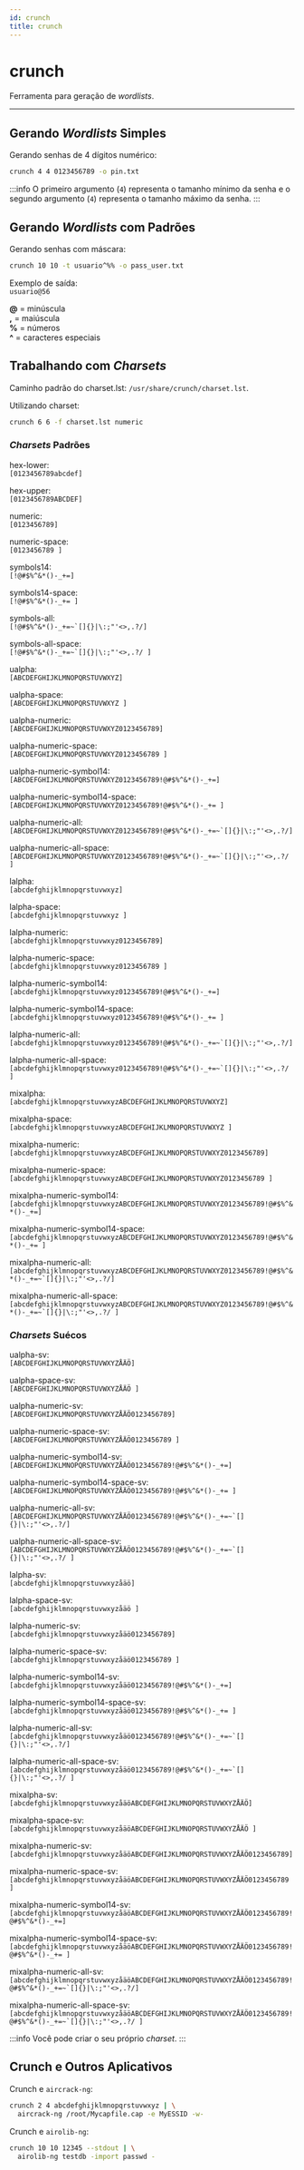 ```yaml
---
id: crunch
title: crunch
---
```


# crunch

Ferramenta para geração de *wordlists*.

---

## Gerando *Wordlists* Simples

Gerando senhas de 4 dígitos numérico:

```bash
crunch 4 4 0123456789 -o pin.txt
```

:::info
O primeiro argumento (`4`) representa o tamanho mínimo da senha e o segundo
argumento (`4`) representa o tamanho máximo da senha.
:::

## Gerando *Wordlists* com Padrões

Gerando senhas com máscara:

```bash
crunch 10 10 -t usuario^%% -o pass_user.txt
```

Exemplo de saída:  
``usuario@56``

**@** = minúscula  
**,** = maiúscula  
**%** = números  
**^** = caracteres especiais  

## Trabalhando com *Charsets*

Caminho padrão do charset.lst: `/usr/share/crunch/charset.lst`.

Utilizando charset:

```bash
crunch 6 6 -f charset.lst numeric
```

### *Charsets* Padrões

hex-lower:  
``[0123456789abcdef]``

hex-upper:  
``[0123456789ABCDEF]``

numeric:  
``[0123456789]``

numeric-space:  
``[0123456789 ]``

symbols14:  
``[!@#$%^&*()-_+=]``

symbols14-space:  
``[!@#$%^&*()-_+= ]``

symbols-all:  
``[!@#$%^&*()-_+=~`[]{}|\:;"'<>,.?/]``

symbols-all-space:  
``[!@#$%^&*()-_+=~`[]{}|\:;"'<>,.?/ ]``

ualpha:  
``[ABCDEFGHIJKLMNOPQRSTUVWXYZ]``

ualpha-space:  
``[ABCDEFGHIJKLMNOPQRSTUVWXYZ ]``

ualpha-numeric:  
``[ABCDEFGHIJKLMNOPQRSTUVWXYZ0123456789]``

ualpha-numeric-space:  
``[ABCDEFGHIJKLMNOPQRSTUVWXYZ0123456789 ]``

ualpha-numeric-symbol14:  
``[ABCDEFGHIJKLMNOPQRSTUVWXYZ0123456789!@#$%^&*()-_+=]``

ualpha-numeric-symbol14-space:  
``[ABCDEFGHIJKLMNOPQRSTUVWXYZ0123456789!@#$%^&*()-_+= ]``

ualpha-numeric-all:  
``[ABCDEFGHIJKLMNOPQRSTUVWXYZ0123456789!@#$%^&*()-_+=~`[]{}|\:;"'<>,.?/]``

ualpha-numeric-all-space:  
``[ABCDEFGHIJKLMNOPQRSTUVWXYZ0123456789!@#$%^&*()-_+=~`[]{}|\:;"'<>,.?/ ]``

lalpha:  
``[abcdefghijklmnopqrstuvwxyz]``

lalpha-space:  
``[abcdefghijklmnopqrstuvwxyz ]``

lalpha-numeric:  
``[abcdefghijklmnopqrstuvwxyz0123456789]``

lalpha-numeric-space:  
``[abcdefghijklmnopqrstuvwxyz0123456789 ]``

lalpha-numeric-symbol14:  
``[abcdefghijklmnopqrstuvwxyz0123456789!@#$%^&*()-_+=]``

lalpha-numeric-symbol14-space:  
``[abcdefghijklmnopqrstuvwxyz0123456789!@#$%^&*()-_+= ]``

lalpha-numeric-all:  
``[abcdefghijklmnopqrstuvwxyz0123456789!@#$%^&*()-_+=~`[]{}|\:;"'<>,.?/]``

lalpha-numeric-all-space:  
``[abcdefghijklmnopqrstuvwxyz0123456789!@#$%^&*()-_+=~`[]{}|\:;"'<>,.?/ ]``

mixalpha:  
``[abcdefghijklmnopqrstuvwxyzABCDEFGHIJKLMNOPQRSTUVWXYZ]``

mixalpha-space:  
``[abcdefghijklmnopqrstuvwxyzABCDEFGHIJKLMNOPQRSTUVWXYZ ]``

mixalpha-numeric:  
``[abcdefghijklmnopqrstuvwxyzABCDEFGHIJKLMNOPQRSTUVWXYZ0123456789]``

mixalpha-numeric-space:  
``[abcdefghijklmnopqrstuvwxyzABCDEFGHIJKLMNOPQRSTUVWXYZ0123456789 ]``

mixalpha-numeric-symbol14:  
``[abcdefghijklmnopqrstuvwxyzABCDEFGHIJKLMNOPQRSTUVWXYZ0123456789!@#$%^&*()-_+=]``

mixalpha-numeric-symbol14-space:  
``[abcdefghijklmnopqrstuvwxyzABCDEFGHIJKLMNOPQRSTUVWXYZ0123456789!@#$%^&*()-_+= ]``

mixalpha-numeric-all:  
``[abcdefghijklmnopqrstuvwxyzABCDEFGHIJKLMNOPQRSTUVWXYZ0123456789!@#$%^&*()-_+=~`[]{}|\:;"'<>,.?/]``

mixalpha-numeric-all-space:  
``[abcdefghijklmnopqrstuvwxyzABCDEFGHIJKLMNOPQRSTUVWXYZ0123456789!@#$%^&*()-_+=~`[]{}|\:;"'<>,.?/ ]``

### *Charsets* Suécos

ualpha-sv:  
``[ABCDEFGHIJKLMNOPQRSTUVWXYZÅÄÖ]``

ualpha-space-sv:  
``[ABCDEFGHIJKLMNOPQRSTUVWXYZÅÄÖ ]``

ualpha-numeric-sv:  
``[ABCDEFGHIJKLMNOPQRSTUVWXYZÅÄÖ0123456789]``

ualpha-numeric-space-sv:  
``[ABCDEFGHIJKLMNOPQRSTUVWXYZÅÄÖ0123456789 ]``

ualpha-numeric-symbol14-sv:  
``[ABCDEFGHIJKLMNOPQRSTUVWXYZÅÄÖ0123456789!@#$%^&*()-_+=]``

ualpha-numeric-symbol14-space-sv:  
``[ABCDEFGHIJKLMNOPQRSTUVWXYZÅÄÖ0123456789!@#$%^&*()-_+= ]``

ualpha-numeric-all-sv:  
``[ABCDEFGHIJKLMNOPQRSTUVWXYZÅÄÖ0123456789!@#$%^&*()-_+=~`[]{}|\:;"'<>,.?/]``

ualpha-numeric-all-space-sv:  
``[ABCDEFGHIJKLMNOPQRSTUVWXYZÅÄÖ0123456789!@#$%^&*()-_+=~`[]{}|\:;"'<>,.?/ ]``  

lalpha-sv:  
``[abcdefghijklmnopqrstuvwxyzåäö]``

lalpha-space-sv:  
``[abcdefghijklmnopqrstuvwxyzåäö ]``

lalpha-numeric-sv:  
``[abcdefghijklmnopqrstuvwxyzåäö0123456789]``

lalpha-numeric-space-sv:  
``[abcdefghijklmnopqrstuvwxyzåäö0123456789 ]``

lalpha-numeric-symbol14-sv:  
``[abcdefghijklmnopqrstuvwxyzåäö0123456789!@#$%^&*()-_+=]``

lalpha-numeric-symbol14-space-sv:  
``[abcdefghijklmnopqrstuvwxyzåäö0123456789!@#$%^&*()-_+= ]``

lalpha-numeric-all-sv:  
``[abcdefghijklmnopqrstuvwxyzåäö0123456789!@#$%^&*()-_+=~`[]{}|\:;"'<>,.?/]``

lalpha-numeric-all-space-sv:  
``[abcdefghijklmnopqrstuvwxyzåäö0123456789!@#$%^&*()-_+=~`[]{}|\:;"'<>,.?/ ]``

mixalpha-sv:  
``[abcdefghijklmnopqrstuvwxyzåäöABCDEFGHIJKLMNOPQRSTUVWXYZÅÄÖ]``

mixalpha-space-sv:  
``[abcdefghijklmnopqrstuvwxyzåäöABCDEFGHIJKLMNOPQRSTUVWXYZÅÄÖ ]``

mixalpha-numeric-sv:  
``[abcdefghijklmnopqrstuvwxyzåäöABCDEFGHIJKLMNOPQRSTUVWXYZÅÄÖ0123456789]``

mixalpha-numeric-space-sv:  
``[abcdefghijklmnopqrstuvwxyzåäöABCDEFGHIJKLMNOPQRSTUVWXYZÅÄÖ0123456789 ]``

mixalpha-numeric-symbol14-sv:  
``[abcdefghijklmnopqrstuvwxyzåäöABCDEFGHIJKLMNOPQRSTUVWXYZÅÄÖ0123456789!@#$%^&*()-_+=]``

mixalpha-numeric-symbol14-space-sv:  
``[abcdefghijklmnopqrstuvwxyzåäöABCDEFGHIJKLMNOPQRSTUVWXYZÅÄÖ0123456789!@#$%^&*()-_+= ]``

mixalpha-numeric-all-sv:  
``[abcdefghijklmnopqrstuvwxyzåäöABCDEFGHIJKLMNOPQRSTUVWXYZÅÄÖ0123456789!@#$%^&*()-_+=~`[]{}|\:;"'<>,.?/]``

mixalpha-numeric-all-space-sv:  
``[abcdefghijklmnopqrstuvwxyzåäöABCDEFGHIJKLMNOPQRSTUVWXYZÅÄÖ0123456789!@#$%^&*()-_+=~`[]{}|\:;"'<>,.?/ ]``

:::info
Você pode criar o seu próprio *charset*.
:::

## Crunch e Outros Aplicativos

Crunch e `aircrack-ng`:

```bash
crunch 2 4 abcdefghijklmnopqrstuvwxyz | \
  aircrack-ng /root/Mycapfile.cap -e MyESSID -w-
```

Crunch e `airolib-ng`:

```bash
crunch 10 10 12345 --stdout | \
  airolib-ng testdb -import passwd -
```
